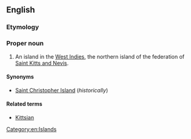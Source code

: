 ==English==
{{wikipedia}}

===Etymology===
{{etyl|es|en}} {{term|san|lang=es||saint}} {{term|Cristóbal||Christopher}}

===Proper noun===
{{en-proper noun|head=[[Saint]] [[Kitts]]}}

# An island in the [[West Indies]], the northern island of the federation of [[ Saint Kitts and Nevis]].

====Synonyms====
*[[Saint Christopher Island]] (''historically'')

====Related terms====
*[[Kittsian]]

[[Category:en:Islands]]